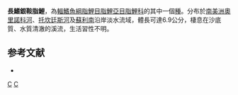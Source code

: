 {{Speciesbox 
| taxon = Poptella longipinnis
| status = NE
| status_system = IUCN3.1
| authority =  [[Popta|Popta]], 1901
| synonyms = *''Tetragonopterus longipinnis''<br /><small>Popta, 1901</small>
*''Poptella orbicularis longipinnis''<br /><small>Popta, 1901</small>
*''Gymnocorymbus nemopterus''<br /><small>Fowler, 1914</small>
}}
'''長鰭銀鞍脂鯉'''，為[[輻鰭魚綱|輻鰭魚綱]][[脂鯉目|脂鯉目]][[脂鯉亞目|脂鯉亞目]][[脂鯉科|脂鯉科]]的其中一個[[種|種]]。分布於[[南美洲|南美洲]][[奧里諾科河|奧里諾科河]]、[[托坎廷斯河|托坎廷斯河]]及[[蘇利南|蘇利南]]沿岸淡水流域，體長可達6.9公分，棲息在沙底質、水質清澈的溪流，生活習性不明。

==参考文献==
{{refbegin}}
*{{FishBase_species|genus=Poptella|species=longipinnis|year=2014|month=1}}
{{refend}}

{{Taxonbar|from=Q5724830}}

[[Category:銀鞍脂鯉屬|C]]
[[Category:1901年描述的鱼类|C]]


{{魚類小作品}}